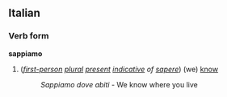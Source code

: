 ==Italian==
===Verb form===
'''sappiamo'''

#(''[[first-person]] [[plural]] [[present]] [[indicative]] of [[sapere]]'') (we) [[know]]
#:''Sappiamo dove abiti'' - We know where you live